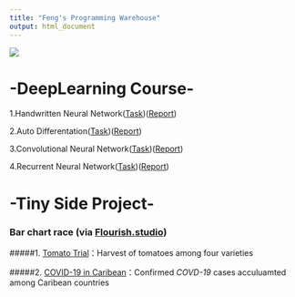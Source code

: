 ```yaml
---
title: "Feng's Programming Warehouse"
output: html_document
---
```

<div class="col-sm-6">
</a>
![](images/website.picture.png)
</a>
</div>
# -DeepLearning Course-

1.Handwritten Neural Network([Task](https://github.com/supermonk00/Deeplearning-VU-2020/blob/main/Handwritten%20model/Task.pdf))([Report]())

2.Auto Differentation([Task](https://github.com/supermonk00/Deeplearning-VU-2020/blob/main/Auto%20differentiation/Task.pdf))([Report]())

3.Convolutional Neural Network([Task](https://github.com/supermonk00/Deeplearning-VU-2020/blob/main/CNN/Task.pdf))([Report](https://github.com/supermonk00/Deeplearning-VU-2020/blob/main/CNN/Report.pdf))

4.Recurrent Neural Network([Task](https://github.com/supermonk00/Deeplearning-VU-2020/blob/main/RNN/Task.pdf))([Report](https://github.com/supermonk00/Deeplearning-VU-2020/blob/main/RNN/Report.pdf))


# -Tiny Side Project-

### Bar chart race (via [Flourish.studio](https://flourish.studio))

#####1. [Tomato Trial](https://preview.flourish.studio/2796245/ayQJ9jWAgFND7KjslUvAEj7jHr1aQQKd__Ydgukr5o2AWfSMa2TqfA2Titcu04pT/)：Harvest of tomatoes among four varieties

#####2. [COVID-19 in Caribean](https://preview.flourish.studio/2678801/5KAfvqHryXxiRyMzkyH1R72I0aCoN05ouW6fVZAKj-DIVIfeTxTMQzS_UYWSg1Km/)：Confirmed *COVD-19* cases acculuamted among Caribean countries

